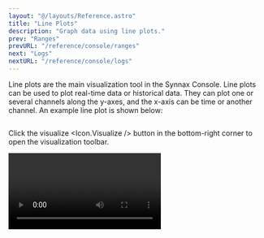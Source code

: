 ```yaml
---
layout: "@/layouts/Reference.astro"
title: "Line Plots"
description: "Graph data using line plots."
prev: "Ranges"
prevURL: "/reference/console/ranges"
next: "Logs"
nextURL: "/reference/console/logs"
---
```



Line plots are the main visualization tool in the Synnax Console. Line plots can be used
to plot real-time data or historical data. They can plot one or several channels along
the y-axes, and the x-axis can be time or another channel. An example line plot is shown
below:

<Image client:only="react" id="console/line-plots/example" />

Click the visualize <Icon.Visualize /> button in the bottom-right corner to open the
visualization toolbar.

<Video client:only="react" id="console/line-plots/toolbar" />

<Note.Note variant="warning">
  Make sure that you are working in an active
  [workspace](/reference/console/workspaces)! If your line plot is not created in a
  workspace, it will not be saved permanently to Synnax.
</Note.Note>

<Divider.Divider x />

## Visualization Toolbar

### Data Tab

<Video client:only="react" id="console/line-plots/data-tab" />

<Table>
  <thead>
    <tr>
      <th>Parameter</th>
      <th>Description</th>
    </tr>
  </thead>
  <tbody>
    <tr>
      <td>
        <b>Y1</b>
      </td>
      <td>The channels to plot along the left-hand axis.</td>
    </tr>
    <tr>
      <td>
        <b>Y2</b>
      </td>
      <td>The channels to plot along the right-hand axis.</td>
    </tr>
    <tr>
      <td>
        <b>Ranges</b>
      </td>
      <td>
        The time ranges to plot. If you select multiple ranges, the x-axis will scale to
        accommodate both. Rolling time ranges allow you to stream live data.
      </td>
    </tr>
    <tr>
      <td>
        <b>X1</b>
      </td>
      <td>The channel to use for the x-axis.</td>
    </tr>
  </tbody>
</Table>

### Lines Tab

<Video client:only="react" id="console/line-plots/lines-tab" />

<Table>
  <thead>
    <tr>
      <th>Parameter</th>
      <th>Description</th>
    </tr>
  </thead>
  <tbody>
    <tr>
      <td>
        <b>Label</b>
      </td>
      <td>
        The text that appears in the legend for the channel. Changing the label does not
        change the channel name.
      </td>
    </tr>
    <tr>
      <td>
        <b>Line Width</b>
      </td>
      <td>The thickness of the line.</td>
    </tr>
    <tr>
      <td>
        <b>Downsampling</b>
      </td>
      <td>
        Reduces the number of data points plotted for each channel. If downsampling is
        5, every 5th data point is plotted.
      </td>
    </tr>
    <tr>
      <td>
        <b>Color</b>
      </td>
      <td>The color of the line.</td>
    </tr>
  </tbody>
</Table>

### Axes Tab

<Video client:only="react" id="console/line-plots/axes-tab" />

<Table>
  <thead>
    <tr>
      <th>Parameter</th>
      <th>Description</th>
    </tr>
  </thead>
  <tbody>
    <tr>
      <td>
        <b>Lower Bound</b>
      </td>
      <td>The lower bound of the axis.</td>
    </tr>
    <tr>
      <td>
        <b>Upper Bound</b>
      </td>
      <td>The upper bound of the axis.</td>
    </tr>
    <tr>
      <td>
        <b>Tick Spacing</b>
      </td>
      <td>The distance between tick marks on the axis.</td>
    </tr>
    <tr>
      <td>
        <b>Label</b>
      </td>
      <td>The title of the axis.</td>
    </tr>
    <tr>
      <td>
        <b>Label Direction</b>
      </td>
      <td>The direction of the axis title.</td>
    </tr>
    <tr>
      <td>
        <b>Label Size</b>
      </td>
      <td>The size of the axis title.</td>
    </tr>
  </tbody>
</Table>

### Properties Tab

<Video client:only="react" id="console/line-plots/properties-tab" />

<Table>
  <thead>
    <tr>
      <th>Parameter</th>
      <th>Description</th>
    </tr>
  </thead>
  <tbody>
    <tr>
      <td>
        <b>Title</b>
      </td>
      <td>The title of the line plot.</td>
    </tr>
    <tr>
      <td>
        <b>Show Title</b>
      </td>
      <td>Whether the title is visible on the line plot.</td>
    </tr>
    <tr>
      <td>
        <b>Show Legend</b>
      </td>
      <td>Whether the legend is visible on the line plot.</td>
    </tr>
  </tbody>
</Table>

<Divider.Divider x />

## Navigating the Plot

In the bottom-left corner of the screen, there are options for navigating the line plot.

### Zoom

{/* prettier-ignore-start */}

Zoom on the line plot by clicking the zoom <Icon.Zoom /> button in the or by pressing
<Icon.Keyboard.Alt /> (Windows) / <Icon.Keyboard.Option /> (macOS) and left click. This
will adjust the axes of the line plot to the area of the box.

{/* prettier-ignore-end */}

<Video client:only="react" id="console/line-plots/zoom" />

### Pan

{/* prettier-ignore-start */}

Pan the line plot by clicking the pan <Icon.Pan /> button or by pressing
<Icon.Keyboard.Shift /> and left click.

{/* prettier-ignore-end */}

<Video client:only="react" id="console/line-plots/pan" />

### Select

{/* prettier-ignore-start */}

Select data by clicking the selection <Icon.Selection /> buttonor by pressing
<Icon.Keyboard.Alt /> (Windows) / <Icon.Keyboard.Option /> (macOS) and left click. This
box allows you to select data by dragging on the line plot. After selecting data you can
right click and copy the time range to be used in Python, TypeScript, or ISO formats.
You can also create a range from this selection, or download the data as a CSV.

{/* prettier-ignore-end */}

<Video client:only="react" id="console/line-plots/select" />

### Reset Zoom

{/* prettier-ignore-start */}

Reset the zoom by clicking the expand <Icon.Expand /> button or by pressing
<Icon.Keyboard.Control /> (Windows) / <Icon.Keyboard.Command /> (macOS) and left click.

{/* prettier-ignore-end */}

### Show Tooltip on Hover

Clicking the tooltip <Icon.Tooltip /> button will determine whether a tooltip is shown
when hovering over navigation options.

### Slope

The slope <Icon.Rule /> button allows you to select two points on the line plot and
calculate the slope between them. You can also see the difference in the x and y axes.
To change the first point, press the `1` key and click on the line plot. To change the
second point, press the `2` key and click on the line plot.

<Video client:only="react" id="console/line-plots/slope" />

### Pause Live Plotting

Pressing the `H` key or clicking the pause <Icon.Pause /> button will pause live
plotting.
